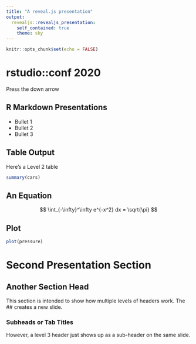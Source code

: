 ```yaml
---
title: "A reveal.js presentation"
output: 
  revealjs::revealjs_presentation:
    self_contained: true
    theme: sky
---
```


```r
knitr::opts_chunk$set(echo = FALSE)
```

# rstudio::conf 2020 {data-background=images/sf-image.jpg data-background-size=100%}

Press the down arrow

## R Markdown Presentations 

- Bullet 1
- Bullet 2
- Bullet 3

## Table Output

Here's a Level 2 table

```r
summary(cars)
```

## An Equation

$$
\int_{-\infty}^\infty e^{-x^2} dx = \sqrt{\pi}
$$

## Plot

```r
plot(pressure)
```

# Second Presentation Section {data-background=images/golden-gate.jpg data-background-size=100%}

## Another Section Head

This section is intended to show how multiple levels of headers work. The ## creates a new slide.

### Subheads or Tab Titles

However, a level 3 header just shows up as a sub-header on the same slide.
